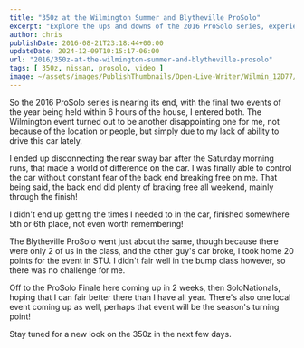 ```yaml
---
title: "350z at the Wilmington Summer and Blytheville ProSolo"
excerpt: "Explore the ups and downs of the 2016 ProSolo series, experiences with the 350Z car, and anticipation for the upcoming finale and SoloNationals."
author: chris
publishDate: 2016-08-21T23:18:44+00:00
updateDate: 2024-12-09T10:15:17-06:00
url: "2016/350z-at-the-wilmington-summer-and-blytheville-prosolo"
tags: [ 350z, nissan, prosolo, video ]
image: ~/assets/images/PublishThumbnails/Open-Live-Writer/Wilmin_12D77/P350z-July2016_2.jpg
---
```


So the 2016 ProSolo series is nearing its end, with the final two events of the year being held within 6 hours of the house, I entered both. The Wilmington event turned out to be another disappointing one for me, not because of the location or people, but simply due to my lack of ability to drive this car lately.

I ended up disconnecting the rear sway bar after the Saturday morning runs, that made a world of difference on the car. I was finally able to control the car without constant fear of the back end breaking free on me. That being said, the back end did plenty of braking free all weekend, mainly through the finish!

<YouTubeEmbed videoId="Yh6jAPgv2-0" title="350z at the Wilmington Summer and Blytheville ProSolo" publishDate="2016-08-21T23:18:44+00:00" description="350z at the Wilmington Summer and Blytheville ProSolo" />

I didn't end up getting the times I needed to in the car, finished somewhere 5th or 6th place, not even worth remembering!

The Blytheville ProSolo went just about the same, though because there were only 2 of us in the class, and the other guy's car broke, I took home 20 points for the event in STU. I didn't fair well in the bump class however, so there was no challenge for me.

Off to the ProSolo Finale here coming up in 2 weeks, then SoloNationals, hoping that I can fair better there than I have all year. There's also one local event coming up as well, perhaps that event will be the season's turning point!

Stay tuned for a new look on the 350z in the next few days.

